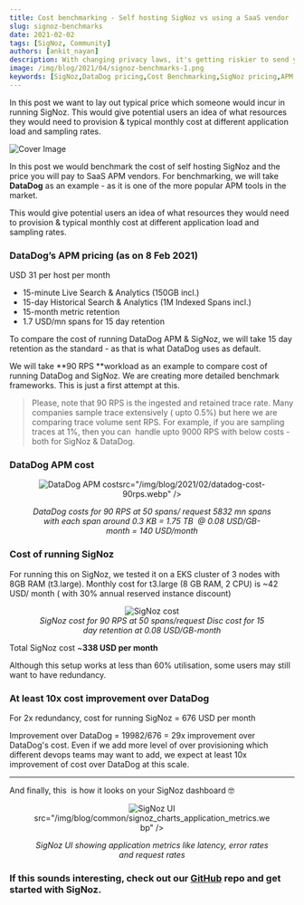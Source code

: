 ```yaml
---
title: Cost benchmarking - Self hosting SigNoz vs using a SaaS vendor
slug: signoz-benchmarks
date: 2021-02-02
tags: [SigNoz, Community]
authors: [ankit_nayan]
description: With changing privacy laws, it's getting riskier to send your data to third party SaaS vendors. In the observability domain, traces and logs are something which you don't want to send outside. Let's find out why self-hosted software solutions are replacing SaaS providers now.
image: /img/blog/2021/04/signoz-benchmarks-1.png
keywords: [SigNoz,DataDog pricing,Cost Benchmarking,SigNoz pricing,APM vendors]
---
```


In this post we want to lay out typical price which someone would incur in running SigNoz. This would give potential users an idea of what resources they would need to provision & typical monthly cost at different application load and sampling rates.



![Cover Image](/img/blog/2021/04/signoz-benchmarks-1.webp)

In this post we would benchmark the cost of self hosting SigNoz and the price you will pay to SaaS APM vendors. For benchmarking, we will take **DataDog** as an example - as it is one of the more popular APM tools in the market.

This would give potential users an idea of what resources they would need to provision & typical monthly cost at different application load and sampling rates.

### DataDog’s APM pricing (as on 8 Feb 2021)

USD 31 per host per month

- 15-minute Live Search & Analytics (150GB incl.)
- 15-day Historical Search & Analytics (1M Indexed Spans incl.)
- 15-month metric retention
- 1.7 USD/mn spans for 15 day retention

To compare the cost of running DataDog APM & SigNoz, we will take 15 day retention as the standard - as that is what DataDog uses as default.

We will take **90 RPS **workload as an example to compare cost of running DataDog and SigNoz. We are creating more detailed benchmark frameworks. This is just a first attempt at this.

> Please, note that 90 RPS is the ingested and retained trace rate. Many companies sample trace extensively ( upto 0.5%) but here we are comparing trace volume sent RPS. For example, if you are sampling traces at 1%, then you can  handle upto 9000 RPS with below costs - both for SigNoz & DataDog.

### DataDog APM cost

<figure data-zoomable align='center'>
    <img className="box-shadowed-image"
  alt="DataDog APM cost"
  
  src="/img/blog/2021/02/datadog-cost-90rps.webp"
  />
<figcaption><i>DataDog costs for 90 RPS at 50 spans/ request 5832 mn spans with each span around 0.3 KB = 1.75 TB  @ 0.08 USD/GB-month = 140 USD/month</i></figcaption>
  </figure>


### Cost of running SigNoz

For running this on SigNoz, we tested it on a EKS cluster of 3 nodes with 8GB RAM (t3.large). Monthly cost for t3.large (8 GB RAM, 2 CPU) is ~42 USD/ month ( with 30% annual reserved instance discount)

<figure data-zoomable align='center'>
    <img className="box-shadowed-image"
  alt="SigNoz cost"
  src="/img/blog/2021/02/signoz-cost-90rps-1.webp"
  />
<figcaption><i>SigNoz cost for 90 RPS at 50 spans/request Disc cost for 15 day retention at 0.08 USD/GB-month</i></figcaption>
  </figure>


Total SigNoz cost ~**338 USD per month**

Although this setup works at less than 60% utilisation, some users may still want to have redundancy.

### At least 10x cost improvement over DataDog

For 2x redundancy, cost for running SigNoz = 676 USD per month

Improvement over DataDog = 19982/676 = 29x improvement over DataDog's cost. Even if we add more level of over provisioning which different devops teams may want to add, we expect at least 10x improvement of cost over DataDog at this scale.

---

And finally, this  is how it looks on your SigNoz dashboard 🤓

<figure data-zoomable align='center'>
    <img className="box-shadowed-image"
  alt="SigNoz UI"
  
  src="/img/blog/common/signoz_charts_application_metrics.webp"
  />
<figcaption><i>SigNoz UI showing application metrics like latency, error rates and request rates</i></figcaption>
  </figure>


### If this sounds interesting, check out our [GitHub](https://github.com/SigNoz/signoz) repo and get started with SigNoz.
